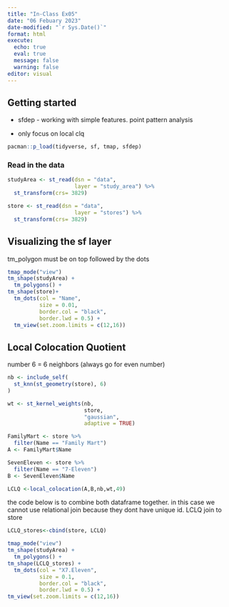 ```yaml
---
title: "In-Class Ex05"
date: "06 Febuary 2023"
date-modified: "`r Sys.Date()`"
format: html
execute: 
  echo: true
  eval: true
  message: false
  warning: false
editor: visual
---
```


## Getting started

-   sfdep - working with simple features. point pattern analysis

-   only focus on local clq

```r
pacman::p_load(tidyverse, sf, tmap, sfdep)
```

### Read in the data

```r
studyArea <- st_read(dsn = "data",
                     layer = "study_area") %>% 
  st_transform(crs= 3829)
```

```r
store <- st_read(dsn = "data",
                     layer = "stores") %>% 
  st_transform(crs= 3829)
```

## Visualizing the sf layer

tm_polygon must be on top followed by the dots

```r
tmap_mode("view") 
tm_shape(studyArea) + 
  tm_polygons() +
tm_shape(store)+ 
  tm_dots(col = "Name", 
          size = 0.01,
          border.col = "black", 
          border.lwd = 0.5) +
  tm_view(set.zoom.limits = c(12,16))
```

## Local Colocation Quotient

number 6 = 6 neighbors (always go for even number)

```r
nb <- include_self(
  st_knn(st_geometry(store), 6)
)

```

```r
wt <- st_kernel_weights(nb, 
                        store, 
                        "gaussian", 
                        adaptive = TRUE)
```

```r
FamilyMart <- store %>% 
  filter(Name == "Family Mart")
A <- FamilyMart$Name
```

```r
SevenEleven <- store %>% 
  filter(Name == "7-Eleven")
B <- SevenEleven$Name
```

```r
LCLQ <-local_colocation(A,B,nb,wt,49)
```

the code below is to combine both dataframe together. in this case we cannot use relational join because they dont have unique id. LCLQ join to store

```r
LCLQ_stores<-cbind(store, LCLQ)
```

```r
tmap_mode("view") 
tm_shape(studyArea) +   
  tm_polygons() + 
tm_shape(LCLQ_stores) +   
  tm_dots(col = "X7.Eleven",           
          size = 0.1,           
          border.col = "black",           
          border.lwd = 0.5) +   
tm_view(set.zoom.limits = c(12,16))
```
